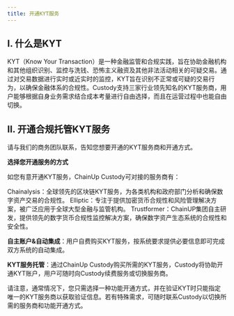 ```yaml
---
title: 开通KYT服务
---
```


## I. 什么是KYT
KYT（Know Your Transaction）是一种金融监管和合规实践，旨在协助金融机构和其他组织识别、监控与洗钱、恐怖主义融资及其他非法活动相关的可疑交易。通过对交易数据进行实时或近实时的监控，KYT旨在识别不正常或可疑的交易行为，以确保金融体系的合规性。Custody支持三家行业领先知名的KYT服务商，用户能够根据自身业务需求结合成本考量进行自由选择，而且在运营过程中也能自由切换。

## II. 开通合规托管KYT服务

<Note>
请与我们的商务团队联系，告知您想要开通的KYT服务商和开通方式。
</Note>



**选择您开通服务的方式**

<Steps>
<Step title="选择您想要的KYT服务商">
   如您有意开通KYT服务，ChainUp Custody可对接的服务商有：

Chainalysis：全球领先的区块链KYT服务，为各类机构和政府部门分析和确保数字资产交易的合规性。
Elliptic：专注于提供加密货币合规性和风险管理解决方案，被广泛应用于全球大型金融与监管机构。
Trustformer：ChainUP集团自主研发，提供领先的数字货币合规性监控解决方案，确保数字资产生态系统的合规性和安全性。

</Step>
<Step title="选择您开通服务的方式">
    
**自主账户&自动集成**：用户自费购买KYT服务，按系统要求提供必要信息即可完成双方系统的自动集成。

**KYT服务托管**：通过ChainUp Custody购买所需的KYT服务，Custody将协助开通KYT账户，用户可随时向Custody续费服务或切换服务商。

</Step>

</Steps>

<Warning>
请注意，通常情况下，您只需选择一种功能开通方式，并在验证KYT时只能指定唯一的KYT服务商以获取验证信息。若有特殊需求，可随时联系Custody以切换所需的服务商和功能开通方式。
</Warning>
